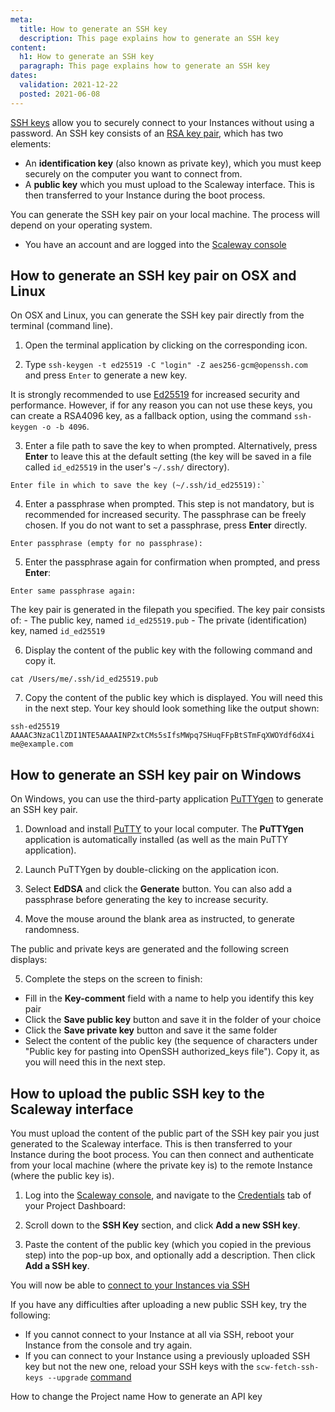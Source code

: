 ```yaml
---
meta:
  title: How to generate an SSH key
  description: This page explains how to generate an SSH key
content:
  h1: How to generate an SSH key
  paragraph: This page explains how to generate an SSH key
dates:
  validation: 2021-12-22
  posted: 2021-06-08
---
```


[SSH keys](/console/my-account/concepts#ssh-key) allow you to securely connect to your Instances without using a password. An SSH key consists of an [RSA key pair](https://en.wikipedia.org/wiki/RSA_(cryptosystem)), which has two elements:

- An **identification key** (also known as private key), which you must keep securely on the computer you want to connect from.
- A **public key** which you must upload to the Scaleway interface. This is then transferred to your Instance during the boot process.

You can generate the SSH key pair on your local machine. The process will depend on your operating system.

<Message type="requirement">

 - You have an account and are logged into the [Scaleway console](https://console.scaleway.com) 

</Message>

## How to generate an SSH key pair on OSX and Linux

On OSX and Linux, you can generate the SSH key pair directly from the terminal (command line).

1. Open the terminal application by clicking on the corresponding icon.
  <Lightbox src="scaleway-terminal-icon.webp" alt=""/>

2. Type `ssh-keygen -t ed25519 -C "login" -Z aes256-gcm@openssh.com` and press `Enter` to generate a new key.

  <Message type="important">

  It is strongly recommended to use [Ed25519](https://en.wikipedia.org/wiki/EdDSA#Ed25519) for increased security and performance. However, if for any reason you can not use these keys, you can create a RSA4096 key, as a fallback option, using the command `ssh-keygen -o -b 4096`. 

  </Message>

3. Enter a file path to save the key to when prompted. Alternatively, press **Enter** to leave this at the default setting (the key will be saved in a file called `id_ed25519` in the user's `~/.ssh/` directory).
  ```
  Enter file in which to save the key (~/.ssh/id_ed25519):`
  ```

4. Enter a passphrase when prompted. This step is not mandatory, but is recommended for increased security. The passphrase can be freely chosen. If you do not want to set a passphrase, press **Enter** directly.
  ```
  Enter passphrase (empty for no passphrase):
  ```

5. Enter the passphrase again for confirmation when prompted, and press **Enter**:
  ```
  Enter same passphrase again:
  ```

  The key pair is generated in the filepath you specified. The key pair consists of:
    - The public key, named `id_ed25519.pub`
    - The private (identification) key, named `id_ed25519`

6. Display the content of the public key with the following command and copy it.
  ```
  cat /Users/me/.ssh/id_ed25519.pub
  ```

7. Copy the content of the public key which is displayed. You will need this in the next step. Your key should look something like the output shown:
  ```
  ssh-ed25519 AAAAC3NzaC1lZDI1NTE5AAAAINPZxtCMs5sIfsMWpq7SHuqFFpBtSTmFqXWOYdf6dX4i me@example.com
  ```

## How to generate an SSH key pair on Windows

On Windows, you can use the third-party application [PuTTYgen](https://www.chiark.greenend.org.uk/~sgtatham/putty/latest.html) to generate an SSH key pair.

1. Download and install [PuTTY](https://www.chiark.greenend.org.uk/~sgtatham/putty/latest.html) to your local computer. The **PuTTYgen** application is automatically installed (as well as the main PuTTY application).
  <Lightbox src="scaleway-puttygen-app.webp" alt=""/>

2. Launch PuTTYgen by double-clicking on the application icon. 

3. Select **EdDSA** and click the **Generate** button. You can also add a passphrase before generating the key to increase security.
  <Lightbox src="scaleway-puttygen-01.webp" alt="" />

4. Move the mouse around the blank area as instructed, to generate randomness.
  <Lightbox src="scaleway-puttygen-02.webp" alt="" />

  The public and private keys are generated and the following screen displays:
  <Lightbox src="scaleway-puttygen-03.webp" alt="" />

5. Complete the steps on the screen to finish:

- Fill in the **Key-comment** field with a name to help you identify this key pair
- Click the **Save public key** button and save it in the folder of your choice
- Click the **Save private key** button and save it the same folder
- Select the content of the public key (the sequence of characters under "Public key for pasting into OpenSSH authorized_keys file"). Copy it, as you will need this in the next step.

## How to upload the public SSH key to the Scaleway interface

You must upload the content of the public part of the SSH key pair you just generated to the Scaleway interface. This is then transferred to your Instance during the boot process. You can then connect and authenticate from your local machine (where the private key is) to the remote Instance (where the public key is).

1. Log into the [Scaleway console](https://console.scaleway.com), and navigate to the [Credentials](/console/my-project/concepts#credentials) tab of your Project Dashboard:
  <Lightbox src="scaleway-credentials-nav.webp" alt="" />
  
2. Scroll down to the **SSH Key** section, and click **Add a new SSH key**.
  <Lightbox src="scaleway-ssh-keys.webp" alt="" />

3. Paste the content of the public key (which you copied in the previous step) into the pop-up box, and optionally add a description. Then click **Add a SSH key**.

You will now be able to [connect to your Instances via SSH](/compute/instances/how-to/connect-to-instance/)

<Message type="tip">

  If you have any difficulties after uploading a new public SSH key, try the following:  
 
  - If you cannot connect to your Instance at all via SSH, reboot your Instance from the console and try again.
  - If you can connect to your Instance using a previously uploaded SSH key but not the new one, reload your SSH keys with the `scw-fetch-ssh-keys --upgrade` [command](https://github.com/scaleway/scaleway-cli/blob/master/docs/commands/account.md)

</Message>

<Navigation title="See Also">
  <PreviousButton to="/console/my-project/how-to/change-project-name/">How to change the Project name</PreviousButton>
  <NextButton to="/console/my-project/how-to/generate-api-key/">How to generate an API key</NextButton>
</Navigation>


